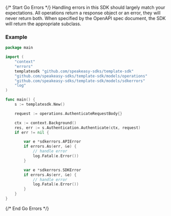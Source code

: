 {/* Start Go Errors */}
Handling errors in this SDK should largely match your expectations.  All operations return a response object or an error, they will never return both.  When specified by the OpenAPI spec document, the SDK will return the appropriate subclass.



### Example

```go
package main

import (
	"context"
	"errors"
	templatesdk "github.com/speakeasy-sdks/template-sdk"
	"github.com/speakeasy-sdks/template-sdk/models/operations"
	"github.com/speakeasy-sdks/template-sdk/models/sdkerrors"
	"log"
)

func main() {
	s := templatesdk.New()

	request := operations.AuthenticateRequestBody{}

	ctx := context.Background()
	res, err := s.Authentication.Authenticate(ctx, request)
	if err != nil {

		var e *sdkerrors.APIError
		if errors.As(err, &e) {
			// handle error
			log.Fatal(e.Error())
		}

		var e *sdkerrors.SDKError
		if errors.As(err, &e) {
			// handle error
			log.Fatal(e.Error())
		}
	}
}

```
{/* End Go Errors */}

